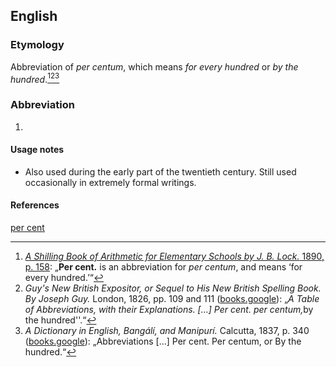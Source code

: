 ==English==

===Etymology===
Abbreviation of ''per centum'', which means ''for every hundred'' or ''by the hundred''.<ref>[https://books.google.de/books?id=QgJbAAAAQAAJ ''A Shilling Book of Arithmetic for Elementary Schools by J. B. Lock.'' 1890, p. 158]: „'''Per cent.''' is an abbreviation for ''per centum'', and means ‘for every hundred.’“</ref><ref>''Guy's New British Expositor, or Sequel to His New British Spelling Book. By Joseph Guy.'' London, 1826, pp. 109 and 111 ([https://books.google.de/books?id=6ekIAAAAQAAJ&pg=PA109#v=onepage&q&f=false books.google]): „''A Table of Abbreviations, with their Explanations. [...] Per cent. per centum, ''by the hundred''.“</ref><ref>''A Dictionary in English, Bangálí, and Manipurí.'' Calcutta, 1837, p. 340 ([https://books.google.de/books?id=VjpQAAAAcAAJ&pg=PA340 books.google]): „Abbreviations [...] Per cent. Per centum, or By the hundred.“</ref>

===Abbreviation===
{{rfc-header|Abbreviation}}
{{head|en|abbreviation}}

# {{lb|en|archaic}} {{alternative form of|percent|lang=en}}

====Usage notes====
* Also used during the early part of the twentieth century. Still used occasionally in extremely formal writings.

====References====
<references />

[[Category:English terms spelled with .|per cent]]